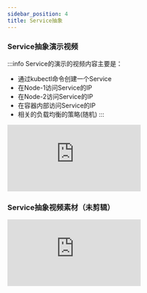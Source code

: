 ```yaml
---
sidebar_position: 4
title: Service抽象
---
```


### Service抽象演示视频

:::info
Service的演示的视频内容主要是：
- 通过kubectl命令创建一个Service
- 在Node-1访问Service的IP
- 在Node-2访问Service的IP
- 在容器内部访问Service的IP
- 相关的负载均衡的策略(随机)
:::

<iframe src="https://takagi3-my.sharepoint.com/personal/zhangziqian_ayaka_space/_layouts/15/embed.aspx?UniqueId=9e453e85-7d00-4d2d-b369-2c5d9651e663&embed=%7B%22ust%22%3Atrue%2C%22hv%22%3A%22CopyEmbedCode%22%7D&referrer=OneUpFileViewer&referrerScenario=EmbedDialog.Create" frameborder="0" scrolling="no" allowfullscreen title="service_display.mp4"></iframe>


### Service抽象视频素材（未剪辑）

<iframe src="https://takagi3-my.sharepoint.com/personal/zhangziqian_ayaka_space/_layouts/15/embed.aspx?UniqueId=e76f5b5d-678d-4e38-be40-0888db014622&embed=%7B%22ust%22%3Atrue%2C%22hv%22%3A%22CopyEmbedCode%22%7D&referrer=OneUpFileViewer&referrerScenario=EmbedDialog.Create" frameborder="0" scrolling="no" allowfullscreen title="service.mp4"></iframe>